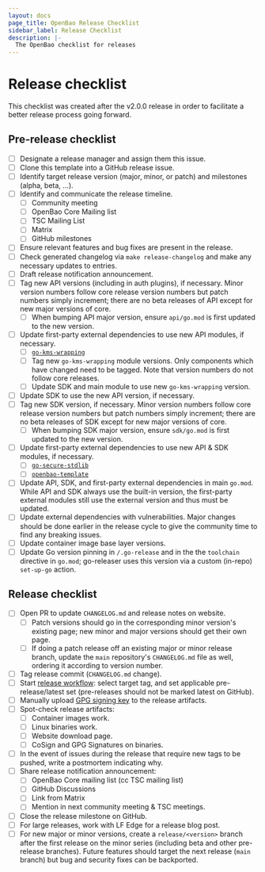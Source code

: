 ```yaml
---
layout: docs
page_title: OpenBao Release Checklist
sidebar_label: Release Checklist
description: |-
  The OpenBao checklist for releases
---
```


# Release checklist

This checklist was created after the v2.0.0 release in order to facilitate
a better release process going forward.

## Pre-release checklist

 - [ ] Designate a release manager and assign them this issue.
 - [ ] Clone this template into a GitHub release issue.
 - [ ] Identify target release version (major, minor, or patch) and milestones
       (alpha, beta, ...).
 - [ ] Identify and communicate the release timeline.
      - [ ] Community meeting
      - [ ] OpenBao Core Mailing list
      - [ ] TSC Mailing List
      - [ ] Matrix
      - [ ] GitHub milestones
 - [ ] Ensure relevant features and bug fixes are present in the release.
 - [ ] Check generated changelog via `make release-changelog` and make any
       necessary updates to entries.
 - [ ] Draft release notification announcement.
 - [ ] Tag new API versions (including in auth plugins), if necessary. Minor
       version numbers follow core release version numbers but patch numbers
       simply increment; there are no beta releases of API except for new
       major versions of core.
      - [ ] When bumping API major version, ensure `api/go.mod` is first
            updated to the new version.
 - [ ] Update first-party external dependencies to use new API modules, if
       necessary.
      - [ ] [`go-kms-wrapping`](https://github.com/openbao/go-kms-wrapping)
      - [ ] Tag new `go-kms-wrapping` module versions. Only components which
            have changed need to be tagged. Note that version numbers do not
            follow core releases.
      - [ ] Update SDK and main module to use new `go-kms-wrapping` version.
 - [ ] Update SDK to use the new API version, if necessary.
 - [ ] Tag new SDK version, if necessary. Minor version numbers follow core
       release version numbers but patch numbers simply increment; there are
       no beta releases of SDK except for new major versions of core.
      - [ ] When bumping SDK major version, ensure `sdk/go.mod` is first updated
            to the new version.
 - [ ] Update first-party external dependencies to use new API & SDK
       modules, if necessary.
      - [ ] [`go-secure-stdlib`](https://github.com/openbao/go-secure-stdlib)
      - [ ] [`openbao-template`](https://github.com/openbao/openbao-template)
 - [ ] Update API, SDK, and first-party external dependencies in main
       `go.mod`. While API and SDK always use the built-in version, the
       first-party external modules still use the external version and thus
       must be updated.
 - [ ] Update external dependencies with vulnerabilities. Major changes should
       be done earlier in the release cycle to give the community time to find
       any breaking issues.
 - [ ] Update container image base layer versions.
 - [ ] Update Go version pinning in `/.go-release` and in the the `toolchain`
       directive in `go.mod`; go-releaser uses this version via a custom
       (in-repo) `set-up-go` action.

## Release checklist

 - [ ] Open PR to update `CHANGELOG.md` and release notes on website.
      - [ ] Patch versions should go in the corresponding minor version's
            existing page; new minor and major versions should get their own
            page.
      - [ ] If doing a patch release off an existing major or minor release
            branch, update the `main` repository's `CHANGELOG.md` file as
            well, ordering it according to version number.
 - [ ] Tag release commit (`CHANGELOG.md` change).
 - [ ] Start [release workflow](https://github.com/openbao/openbao/actions/workflows/release.yml):
       select target tag, and set applicable pre-release/latest set
       (pre-releases should not be marked latest on GitHub).
 - [ ] Manually upload [GPG signing key](https://openbao.org/assets/openbao-gpg-pub-20240618.asc)
       to the release artifacts.
 - [ ] Spot-check release artifacts:
      - [ ] Container images work.
      - [ ] Linux binaries work.
      - [ ] Website download page.
      - [ ] CoSign and GPG Signatures on binaries.
 - [ ] In the event of issues during the release that require new tags to be
       pushed, write a postmortem indicating why.
 - [ ] Share release notification announcement:
      - [ ] OpenBao Core mailing list (cc TSC mailing list)
      - [ ] GitHub Discussions
      - [ ] Link from Matrix
      - [ ] Mention in next community meeting & TSC meetings.
 - [ ] Close the release milestone on GitHub.
 - [ ] For large releases, work with LF Edge for a release blog post.
 - [ ] For new major or minor versions, create a `release/<version>` branch
       after the first release on the minor series (including beta and other
       pre-release branches). Future features should target the next release
       (`main` branch) but bug and security fixes can be backported.
